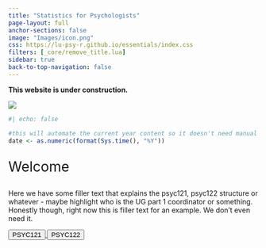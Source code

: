```yaml
---
title: "Statistics for Psychologists"
page-layout: full
anchor-sections: false
image: "Images/icon.png"
css: https://lu-psy-r.github.io/essentials/index.css
filters: [_core/remove_title.lua]
sidebar: true
back-to-top-navigation: false
---
```


::: callout-warning
**This website is under construction.**
:::

![](Images/LUPsychology.svg){fig-alt="University Logo" fig-align="center"}

```r
#| echo: false

#this will automate the current year content so it doesn't need manual changing each year
date <- as.numeric(format(Sys.time(), "%Y"))
```

::: {.div style="font-size:2em;"}
Welcome
:::

Here we have some filler text that explains the psyc121, psyc122 structure or whatever - maybe highlight who is the UG part 1 coordinator or something. Honestly though, right now this is filler text for an example. We don't even need it.

```{=html}

<div class="container">
  <div class="row">
    <div class="col">

    <a href="PSYC121/">
      <button type="button" class="btn btn-landing btn-lg">PSYC121</button>
    </a>
    <a href="PSYC122/">
      <button type="button" class="btn btn-landing btn-lg">PSYC122</button>
    </a>
    
    </div>
  </div>
</div>
```
